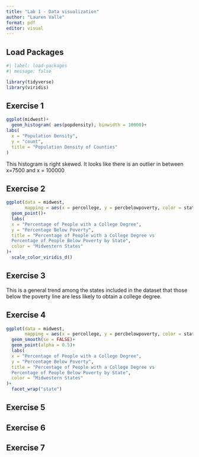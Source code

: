 ```yaml
---
title: "Lab 1 - Data visualization"
author: "Lauren Valle"
format: pdf
editor: visual
---
```


## Load Packages

```r
#| label: load-packages
#| message: false

library(tidyverse)
library(viridis)
```

## Exercise 1

```r
ggplot(midwest)+
  geom_histogram( aes(popdensity), binwidth = 10000)+
labs(
  x = "Population Density",
  y = "count",
  title = "Population Density of Counties"
)
```

This histogram is right skewed. It looks like there is an outlier in between x=7500 and x = 100000

## Exercise 2

```r
ggplot(data = midwest, 
       mapping = aes(x = percollege, y = percbelowpoverty, color = state)) +
  geom_point()+
  labs(
  x = "Percentage of People with a College Degree",
  y = "Percentage Below Poverty",
  title = "Percentage of People with a College Degree vs 
  Percentage of People Below Poverty by State", 
  color = "Midwestern States"
)+
  scale_color_viridis_d()
```

## Exercise 3

This is a general trend among the states included in the dataset that those below the poverty line are less likely to obtain a college degree. 

## Exercise 4
```r
ggplot(data = midwest, 
       mapping = aes(x = percollege, y = percbelowpoverty, color = state)) +
  geom_smooth(se = FALSE)+
  geom_point(alpha = 0.5)+
  labs(
  x = "Percentage of People with a College Degree",
  y = "Percentage Below Poverty",
  title = "Percentage of People with a College Degree vs 
  Percentage of People Below Poverty by State", 
  color = "Midwestern States"
)+
  facet_wrap("state")

```

## Exercise 5

## Exercise 6

## Exercise 7

